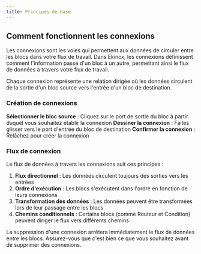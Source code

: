 ```yaml
---
title: Principes de base
---
```



## Comment fonctionnent les connexions

Les connexions sont les voies qui permettent aux données de circuler entre les blocs dans votre flux de travail. Dans Ekinox, les connexions définissent comment l'information passe d'un bloc à un autre, permettant ainsi le flux de données à travers votre flux de travail.

<Callout type="info">
  Chaque connexion représente une relation dirigée où les données circulent de la sortie d'un bloc source
  vers l'entrée d'un bloc de destination.
</Callout>

### Création de connexions

<Steps>
  <Step>
    <strong>Sélectionner le bloc source</strong> : Cliquez sur le port de sortie du bloc à partir duquel vous souhaitez établir la connexion
  </Step>
  <Step>
    <strong>Dessiner la connexion</strong> : Faites glisser vers le port d'entrée du bloc de destination
  </Step>
  <Step>
    <strong>Confirmer la connexion</strong> : Relâchez pour créer la connexion
  </Step>
</Steps>

### Flux de connexion

Le flux de données à travers les connexions suit ces principes :

1. **Flux directionnel** : Les données circulent toujours des sorties vers les entrées
2. **Ordre d'exécution** : Les blocs s'exécutent dans l'ordre en fonction de leurs connexions
3. **Transformation des données** : Les données peuvent être transformées lors de leur passage entre les blocs
4. **Chemins conditionnels** : Certains blocs (comme Routeur et Condition) peuvent diriger le flux vers différents chemins

<Callout type="warning">
  La suppression d'une connexion arrêtera immédiatement le flux de données entre les blocs. Assurez-vous que c'est
  bien ce que vous souhaitez avant de supprimer des connexions.
</Callout>
